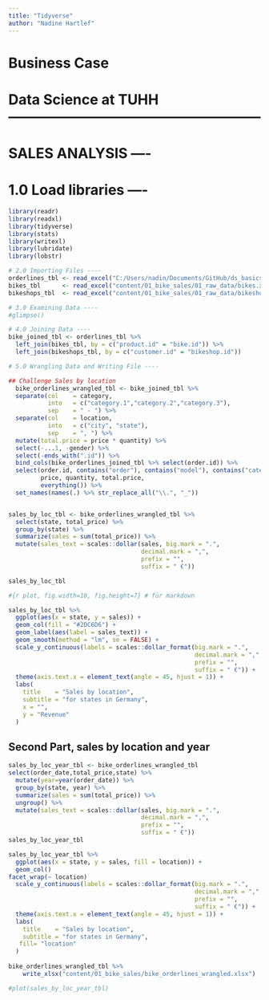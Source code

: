 ```yaml
---
title: "Tidyverse"
author: "Nadine Hartlef"
---
```

# Business Case
# Data Science at TUHH ------------------------------------------------------
# SALES ANALYSIS ----

# 1.0 Load libraries ----
```r
library(readr)
library(readxl)
library(tidyverse)
library(stats)
library(writexl)
library(lubridate)
library(lobstr)
```
```r
# 2.0 Importing Files ----
orderlines_tbl <- read_excel("C:/Users/nadin/Documents/GitHub/ds_basics-Nadinini/content/01_bike_sales/01_raw_data/orderlines.xlsx")
bikes_tbl      <- read_excel("content/01_bike_sales/01_raw_data/bikes.xlsx")
bikeshops_tbl  <- read_excel("content/01_bike_sales/01_raw_data/bikeshops.xlsx")

# 3.0 Examining Data ----
#glimpse()

# 4.0 Joining Data ----
bike_joined_tbl <- orderlines_tbl %>%
  left_join(bikes_tbl, by = c("product.id" = "bike.id")) %>%
  left_join(bikeshops_tbl, by = c("customer.id" = "bikeshop.id"))

# 5.0 Wrangling Data and Writing File ----

## Challenge Sales by location
  bike_orderlines_wrangled_tbl <- bike_joined_tbl %>%
  separate(col    = category,
           into   = c("category.1","category.2","category.3"),
           sep    = " - ") %>%
  separate(col    = location,
           into   = c("city", "state"),
           sep    = ", ") %>%
  mutate(total.price = price * quantity) %>%
  select(-...1, -gender) %>%
  select(-ends_with(".id")) %>%
  bind_cols(bike_orderlines_joined_tbl %>% select(order.id)) %>% 
  select(order.id, contains("order"), contains("model"), contains("category"),
         price, quantity, total.price,
         everything()) %>%
  set_names(names(.) %>% str_replace_all("\\.", "_"))


sales_by_loc_tbl <- bike_orderlines_wrangled_tbl %>%
  select(state, total_price) %>%
  group_by(state) %>% 
  summarize(sales = sum(total_price)) %>%
  mutate(sales_text = scales::dollar(sales, big.mark = ".", 
                                     decimal.mark = ",", 
                                     prefix = "", 
                                     suffix = " €"))

sales_by_loc_tbl

#{r plot, fig.width=10, fig.height=7} # für markdown 

sales_by_loc_tbl %>%
  ggplot(aes(x = state, y = sales)) +
  geom_col(fill = "#2DC6D6") + 
  geom_label(aes(label = sales_text)) +  
  geom_smooth(method = "lm", se = FALSE) + 
  scale_y_continuous(labels = scales::dollar_format(big.mark = ".", 
                                                    decimal.mark = ",", 
                                                    prefix = "", 
                                                    suffix = " €")) +
  theme(axis.text.x = element_text(angle = 45, hjust = 1)) +
  labs(
    title    = "Sales by location",
    subtitle = "for states in Germany",
    x = "",
    y = "Revenue"
  )
```
## Second Part, sales by location and year
```r
sales_by_loc_year_tbl <- bike_orderlines_wrangled_tbl
select(order_date,total_price,state) %>%
  mutate(year=year(order_date)) %>%
  group_by(state, year) %>% 
  summarize(sales = sum(total_price)) %>%
  ungroup() %>%
  mutate(sales_text = scales::dollar(sales, big.mark = ".", 
                                     decimal.mark = ",", 
                                     prefix = "", 
                                     suffix = " €"))
sales_by_loc_year_tbl

sales_by_loc_year_tbl %>%
  ggplot(aes(x = state, y = sales, fill = location)) +
  geom_col()
facet_wrap(~ location)
  scale_y_continuous(labels = scales::dollar_format(big.mark = ".", 
                                                    decimal.mark = ",", 
                                                    prefix = "", 
                                                    suffix = " €")) +
  theme(axis.text.x = element_text(angle = 45, hjust = 1)) +
  labs(
    title    = "Sales by location",
    subtitle = "for states in Germany",
   fill= "location"
  )
  
bike_orderlines_wrangled_tbl %>%
    write_xlsx("content/01_bike_sales/bike_orderlines_wrangled.xlsx")

#plot(sales_by_loc_year_tbl)
```
